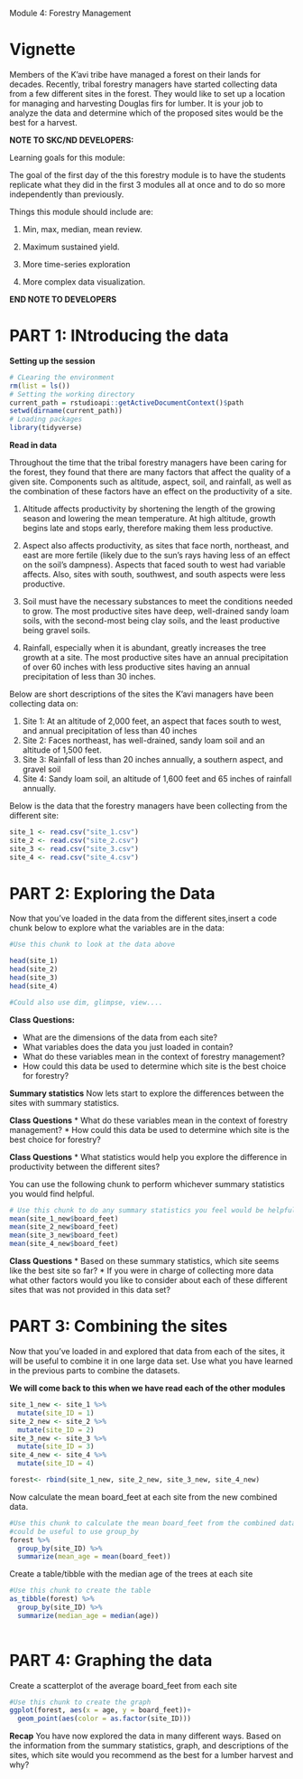 Module 4: Forestry Management

# Vignette
Members of the K'avi tribe have managed a forest on their lands for decades. Recently, tribal forestry managers have started collecting data from a few different sites in the forest. They would like to set up a location for managing and harvesting Douglas firs for lumber. It is your job to analyze the data and determine which of the proposed sites would be the best for a harvest.

**NOTE TO SKC/ND DEVELOPERS:**

Learning goals for this module:

The goal of the first day of the this forestry module is to have the students replicate what they did in the first 3 modules all at once and to do so more independently than previously. 

Things this module should include are: 

1. Min, max, median, mean review.  

2. Maximum sustained yield. 

3. More time-series exploration

4. More complex data visualization. 

**END NOTE TO DEVELOPERS**

# PART 1: INtroducing the data

**Setting up the session**
```r
# CLearing the environment
rm(list = ls())
# Setting the working directory
current_path = rstudioapi::getActiveDocumentContext()$path
setwd(dirname(current_path))
# Loading packages
library(tidyverse)
```

**Read in data**

Throughout the time that the tribal forestry managers have been caring for the forest, they found that there are many factors that affect the quality of a given site. Components such as altitude, aspect, soil, and rainfall, as well as the combination of these factors have an effect on the productivity of a site. 

1. Altitude affects productivity by shortening the length of the growing season and lowering the mean temperature. At high altitude, growth begins late and stops early, therefore making them less productive.

2. Aspect also affects productivity, as sites that face north, northeast, and east are more fertile (likely due to the sun's rays having less of an effect on the soil's dampness). Aspects that faced south to west had variable affects. Also, sites with south, southwest, and south aspects were less productive.

3. Soil must have the necessary substances to meet the conditions needed to grow. The most productive sites have deep, well-drained sandy loam soils, with the second-most being clay soils, and the least productive being gravel soils.

4. Rainfall, especially when it is abundant, greatly increases the tree growth at a site. The most productive sites have an annual precipitation of over 60 inches with less productive sites having an annual precipitation of less than 30 inches. 

Below are short descriptions of the sites the K'avi managers have been collecting data on:
  
1. Site 1: At an altitude of 2,000 feet, an aspect that faces south to west, and annual precipitation of less than 40 inches
2. Site 2: Faces northeast, has well-drained, sandy loam soil and an altitude of 1,500 feet.
3. Site 3: Rainfall of less than 20 inches annually, a southern aspect, and gravel soil
4. Site 4: Sandy loam soil, an altitude of 1,600 feet and 65 inches of rainfall annually.

Below is the data that the forestry managers have been collecting from the different site:
```r
site_1 <- read.csv("site_1.csv")
site_2 <- read.csv("site_2.csv")
site_3 <- read.csv("site_3.csv")
site_4 <- read.csv("site_4.csv")
```

# PART 2: Exploring the Data

Now that you've loaded in the data from the different sites,insert a code chunk below to explore what the variables are in the data:

```r
#Use this chunk to look at the data above

head(site_1)
head(site_2)
head(site_3)
head(site_4)

#Could also use dim, glimpse, view....
```

**Class Questions:**

* What are the dimensions of the data from each site? 
* What variables does the data you just loaded in contain? 
* What do these variables mean in the context of forestry management?
* How could this data be used to determine which site is the best choice for forestry? 

**Summary statistics**
Now lets start to explore the differences between the sites with summary statistics. 

**Class Questions**
* What do these variables mean in the context of forestry management? 
* How could this data be used to determine which site is the best choice for forestry? 


**Class Questions**
* What statistics would help you explore the difference in productivity between the different sites? 

You can use the following chunk to perform whichever summary statistics you would find helpful. 

```r
# Use this chunk to do any summary statistics you feel would be helpful. 
mean(site_1_new$board_feet)
mean(site_2_new$board_feet)
mean(site_3_new$board_feet)
mean(site_4_new$board_feet)

```

**Class Questions**
* Based on these summary statistics, which site seems like the best site so far? 
* If you were in charge of collecting more data what other factors would you like to consider about each of these different sites that was not provided in this data set?

# PART 3: Combining the sites

Now that you've loaded in and explored that data from each of the sites, it will be useful to combine it in one large data set. Use what you have learned in the previous parts to combine the datasets. 

**We will come back to this when we have read each of the other modules**

```r
site_1_new <- site_1 %>%
  mutate(site_ID = 1)
site_2_new <- site_2 %>%
  mutate(site_ID = 2)
site_3_new <- site_3 %>%
  mutate(site_ID = 3)
site_4_new <- site_4 %>%
  mutate(site_ID = 4)

forest<- rbind(site_1_new, site_2_new, site_3_new, site_4_new)
```
 
Now calculate the mean board_feet at each site from the new combined data.
```r
#Use this chunk to calculate the mean board_feet from the combined data, it 
#could be useful to use group_by
forest %>% 
  group_by(site_ID) %>% 
  summarize(mean_age = mean(board_feet))

```

Create a table/tibble with the median age of the trees at each site
```r
#Use this chunk to create the table
as_tibble(forest) %>% 
  group_by(site_ID) %>% 
  summarize(median_age = median(age))
  
```

# PART 4: Graphing the data

Create a scatterplot of the average board_feet from each site
```r
#Use this chunk to create the graph
ggplot(forest, aes(x = age, y = board_feet))+
  geom_point(aes(color = as.factor(site_ID)))
```

**Recap**
You have now explored the data in many different ways. Based on the information from the summary statistics, graph, and descriptions of the sites, which site would you recommend as the best for a lumber harvest and why?
